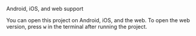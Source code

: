 
<RawH3>Android, iOS, and web support</RawH3>

You can open this project on Android, iOS, and the web. To open the web version, press <kbd>w</kbd> in the terminal after running the project.
